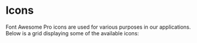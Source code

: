 
<Meta title="Styles/Icons" />

# Icons

Font Awesome Pro icons are used for various purposes in our applications. Below is a grid displaying some of the available icons:

<div style={{ display: 'grid', gridTemplateColumns: 'repeat(5, 1fr)', gap: '20px' }}>
  <i className="fas fa-ad"></i>
  <i className="fas fa-ambulance"></i>
  <i className="fas fa-anchor"></i>
  <i className="fas fa-bicycle"></i>
  <i className="fas fa-birthday-cake"></i>

  <i className="fas fa-book"></i>
  <i className="fas fa-bug"></i>
  <i className="fas fa-certificate"></i>
  <i className="fas fa-coffee"></i>
  <i className="fas fa-compass"></i>

  <i className="fas fa-database"></i>
  <i className="fas fa-desktop"></i>
  <i className="fas fa-fighter-jet"></i>
  <i className="fas fa-fire"></i>
  <i className="fas fa-flag"></i>

  <i className="fas fa-gift"></i>
  <i className="fas fa-globe"></i>
  <i className="fas fa-heart"></i>
  <i className="fas fa-home"></i>
  <i className="fas fa-key"></i>

  <i className="fas fa-laptop"></i>
  <i className="fas fa-lightbulb"></i>
  <i className="fas fa-music"></i>
  <i className="fas fa-paw"></i>
  <i className="fas fa-rocket"></i>
</div>
